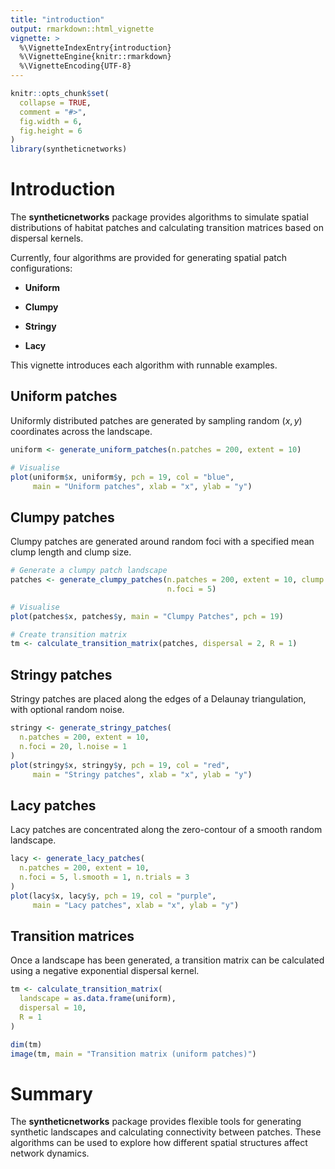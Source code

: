 ```yaml
---
title: "introduction"
output: rmarkdown::html_vignette
vignette: >
  %\VignetteIndexEntry{introduction}
  %\VignetteEngine{knitr::rmarkdown}
  %\VignetteEncoding{UTF-8}
---
```


```r
knitr::opts_chunk$set(
  collapse = TRUE,
  comment = "#>",
  fig.width = 6,
  fig.height = 6
)
library(syntheticnetworks)
```

# Introduction

The **syntheticnetworks** package provides algorithms to simulate spatial
distributions of habitat patches and calculating transition matrices based on
dispersal kernels.

Currently, four algorithms are provided for generating spatial patch
configurations:

* **Uniform**

* **Clumpy**

* **Stringy**

* **Lacy**

This vignette introduces each algorithm with runnable examples.

## Uniform patches

Uniformly distributed patches are generated by sampling random $(x, y)$
coordinates across the landscape.

```r

uniform <- generate_uniform_patches(n.patches = 200, extent = 10)

# Visualise
plot(uniform$x, uniform$y, pch = 19, col = "blue",
     main = "Uniform patches", xlab = "x", ylab = "y")

```

## Clumpy patches

Clumpy patches are generated around random foci with a specified mean clump
length and clump size.

```r

# Generate a clumpy patch landscape
patches <- generate_clumpy_patches(n.patches = 200, extent = 10, clump.length = 1,
                                   n.foci = 5)

# Visualise
plot(patches$x, patches$y, main = "Clumpy Patches", pch = 19)

# Create transition matrix
tm <- calculate_transition_matrix(patches, dispersal = 2, R = 1)
```

## Stringy patches

Stringy patches are placed along the edges of a Delaunay triangulation, with
optional random noise.

```r
stringy <- generate_stringy_patches(
  n.patches = 200, extent = 10,
  n.foci = 20, l.noise = 1
)
plot(stringy$x, stringy$y, pch = 19, col = "red",
     main = "Stringy patches", xlab = "x", ylab = "y")
```

## Lacy patches 

Lacy patches are concentrated along the zero-contour of a smooth random
landscape.

```r
lacy <- generate_lacy_patches(
  n.patches = 200, extent = 10,
  n.foci = 5, l.smooth = 1, n.trials = 3
)
plot(lacy$x, lacy$y, pch = 19, col = "purple",
     main = "Lacy patches", xlab = "x", ylab = "y")
```

## Transition matrices

Once a landscape has been generated, a transition matrix can be calculated
using a negative exponential dispersal kernel.

```r
tm <- calculate_transition_matrix(
  landscape = as.data.frame(uniform),
  dispersal = 10,
  R = 1
)

dim(tm)
image(tm, main = "Transition matrix (uniform patches)")
```

# Summary

The **syntheticnetworks** package provides flexible tools for generating
synthetic landscapes and calculating connectivity between patches.
These algorithms can be used to explore how different spatial structures affect
network dynamics.
